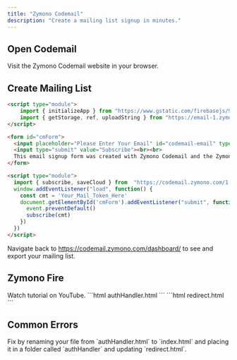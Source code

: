 ---
title: "Zymono Codemail"
description: "Create a mailing list signup in minutes."
---

## Open Codemail

<Card title="Visit Website" icon="web" iconType="duotone" href="https://codemail.zymono.com">
  Visit the Zymono Codemail website in your browser.
</Card>

## Create Mailing List

<CodeGroup>

```html cm.html
<script type="module">
    import { initializeApp } from "https://www.gstatic.com/firebasejs/9.14.0/firebase-app.js";
    import { getStorage, ref, uploadString } from "https://email-1.zymono.repl.co/1.0/storageapi.js"; 
</script>

<form id="cmForm">
  <input placeholder="Please Enter Your Email" id="codemail-email" type="email" required><br>
  <input type="submit" value="Subscribe"><br><br>
  This email signup form was created with Zymono Codemail and the Zymono <a href="//zymono.com/policy/privacy.html">Privacy Policy</a> and <a href="//zymono.com/policy/terms.html">Terms of Service</a> apply.
</form>

<script type="module">
  import { subscribe, saveCloud } from  "https://codemail.zymono.com/1.0/mail.js"
  window.addEventListener("load", function() {
    const cmt = 'Your_Mail_Token_Here'
    document.getElementById('cmForm').addEventListener("submit", function(event) {
      event.preventDefault()
      subscribe(cmt)
    })
  })
</script>
```
</CodeGroup>

Navigate back to https://codemail.zymono.com/dashboard/ to see and export your mailing list.

## Zymono Fire

<Card title="Watch Video" icon="youtube" iconType="duotone" href="https://www.youtube.com/watch?v=o89aeL--xLY">
  Watch tutorial on YouTube.
</Card>

<CodeGroup>
```html authHandler.html
<script>
  window.localStorage.setItem('displayName', new URLSearchParams(location.search).get('n'))
  window.localStorage.setItem('email', new URLSearchParams(location.search).get('email'))
  window.localStorage.setItem('uid', new URLSearchParams(location.search).get('uid'))
  window.localStorage.setItem('photoURL', new URLSearchParams(location.search).get('pfp'))
</script>
```
```html redirect.html
  <script>
    window.location.href = "//fire.zymono.com?b={mySite}/authhandler.html"
  </script>
```
</CodeGroup>

## Common Errors

<AccordionGroup>
  <Accordion title="Error when redirecting back from Zymono Fire.">
    Fix by renaming your file from `authHandler.html` to `index.html` and placing it in a folder called `authHandler` and updating `redirect.html`.
  </Accordion>
</AccordionGroup>
